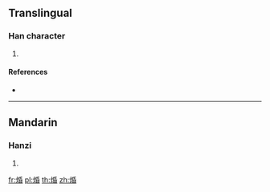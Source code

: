 {{character info/new}}
==Translingual==

===Han character===
{{Han char|rn=86|rad=火|as=08|sn=12|four=|canj=FHPA|ids=⿰火昏}}

# {{defn|Han|sort=火08}}

====References====
* {{Han ref|kx=0673.180|dkj=19105|dj=1081.180|hdz=32210.050|uh=711D|ud=28957}}

----

==Mandarin==

===Hanzi===
{{cmn-hanzi|pin=[[hùn]] ([[hun4]]), [[mó]] ([[mo2]])|wg=hun<sup>4</sup>, mo<sup>2</sup>}}

# {{defn|lang=cmn|sort=火08}}

[[fr:焝]]
[[pl:焝]]
[[th:焝]]
[[zh:焝]]